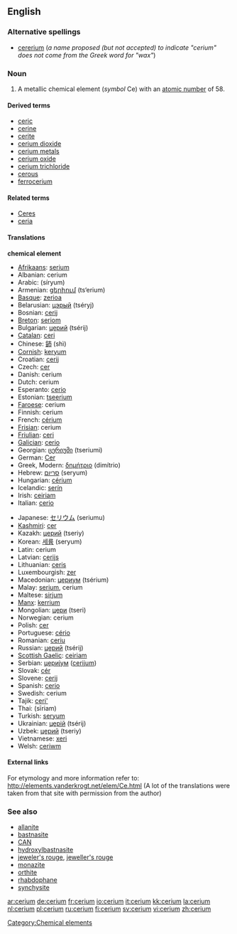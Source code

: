 ==English==

{{elements|Ce|lanthanum|La|praseodymium|Pr}}

===Alternative spellings===
*[[cererium]] (''a name proposed (but not accepted) to indicate "cerium" does not come from the Greek word for "wax"'')

===Noun===
{{en-noun|-}}
{{wikipedia}}

# A metallic chemical element (''symbol'' Ce) with an [[atomic number]] of 58.

====Derived terms====
*[[ceric]]
*[[cerine]]
*[[cerite]]
*[[cerium dioxide]]
*[[cerium metals]]
*[[cerium oxide]]
*[[cerium trichloride]]
*[[cerous]]
*[[ferrocerium]]

====Related terms====
*[[Ceres]]<!--etymon-->
*[[ceria]]

====Translations====
'''chemical element'''
{{top}}
*[[Afrikaans]]: [[serium]]
*Albanian: cerium
*Arabic: {{ARchar|[[سيريوم]]}} (síryum) {{m}}
*Armenian: [[ցերիում]] (ts‘erium)
*[[Basque]]: [[zerioa]]
*Belarusian: [[цэрый]] (tséryj) {{m}}
*Bosnian: [[cerij]]
*[[Breton]]: [[seriom]]
*Bulgarian: [[церий]] (tsérij) {{m}}
*[[Catalan]]: [[ceri]]
*Chinese: [[鈰]] (shì)
*[[Cornish]]: [[keryum]]
*Croatian: [[cerij]]
*Czech: [[cer]]
*Danish: cerium
*Dutch: cerium {{n}}
*Esperanto: [[cerio]]
*Estonian: [[tseerium]]
*[[Faroese]]: cerium
*Finnish: cerium
*French: [[cérium]] {{m}}
*[[Frisian]]: cerium
*[[Friulian]]: [[ceri]]
*[[Galician]]: [[cerio]]
*Georgian: [[ცერიუმი]] (tseriumi)
*German: [[Cer]] {{n}}
*Greek, Modern: [[δημήτριο]] (dimítrio) {{n}}
*Hebrew: [[סריום]] (seryum)
*Hungarian: [[cérium]]
*Icelandic: [[serín]]
*Irish: [[ceiriam]]
*Italian: [[cerio]] {{m}}
{{mid}}
*Japanese: [[セリウム]] (seriumu)
*[[Kashmiri]]: [[cer]]
*Kazakh: [[церий]] (tseriy)
*Korean: [[세륨]] (seryum)
*Latin: cerium
*Latvian: [[cerijs]]
*Lithuanian: [[ceris]]
*Luxembourgish: [[zer]]
*Macedonian: [[цериум]] (tsérium) {{m}}
*Malay: [[serium]], cerium
*Maltese: [[sirjum]]
*[[Manx]]: [[kerrium]]
*Mongolian: [[цери]] (tseri)
*Norwegian: cerium
*Polish: [[cer]] {{m}}
*Portuguese: [[cério]] {{m}}
*Romanian: [[ceriu]] {{n}}
*Russian: [[церий]] (tsérij) {{m}}
*[[Scottish Gaelic]]: [[ceiriam]]
*Serbian: [[церијум]] ([[cerijum]]) {{m}}
*Slovak: [[cér]]
*Slovene: [[cerij]]
*Spanish: [[cerio]] {{m}}
*Swedish: cerium
*Tajik: [[ceri']]
*Thai: {{THchar|[[ซีเรียม]]}} (sīriam)
*Turkish: [[seryum]]
*Ukrainian: [[церiй]] (tsérij) {{m}}
*Uzbek: [[церий]] (tseriy)
*Vietnamese: [[xeri]]
*Welsh: [[ceriwm]]
{{bottom}}

====External links====
For etymology and more information refer to:
http://elements.vanderkrogt.net/elem/Ce.html
(A lot of the translations were taken from that site with permission from the author)

===See also===
*[[allanite]]
*[[bastnasite]]
*[[CAN]]
*[[hydroxylbastnasite]]
*[[jeweler's rouge]], [[jeweller's rouge]]
*[[monazite]]
*[[orthite]]
*[[rhabdophane]]
*[[synchysite]]

[[Category:Chemical elements]]

[[ar:cerium]]
[[de:cerium]]
[[fr:cerium]]
[[io:cerium]]
[[it:cerium]]
[[kk:cerium]]
[[la:cerium]]
[[nl:cerium]]
[[pl:cerium]]
[[ru:cerium]]
[[fi:cerium]]
[[sv:cerium]]
[[vi:cerium]]
[[zh:cerium]]